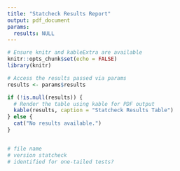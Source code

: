 ```yaml
---
title: "Statcheck Results Report"
output: pdf_document
params:
  results: NULL
---
```


```r
# Ensure knitr and kableExtra are available
knitr::opts_chunk$set(echo = FALSE)
library(knitr)
```

```r
# Access the results passed via params
results <- params$results

if (!is.null(results)) {
  # Render the table using kable for PDF output
  kable(results, caption = "Statcheck Results Table")
} else {
  cat("No results available.")
}


# file name
# version statcheck
# identified for one-tailed tests?
```